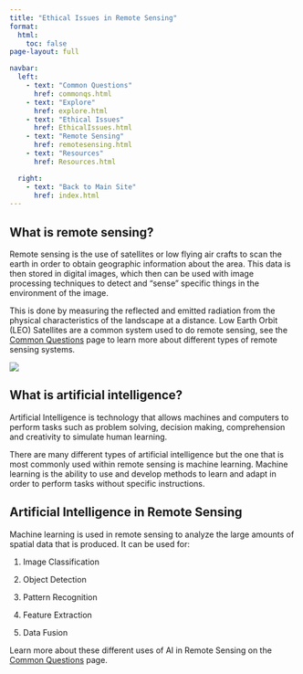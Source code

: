 ```yaml
---
title: "Ethical Issues in Remote Sensing"
format:
  html:
    toc: false
page-layout: full

navbar:
  left:
    - text: "Common Questions"
      href: commonqs.html
    - text: "Explore"
      href: explore.html
    - text: "Ethical Issues"
      href: EthicalIssues.html
    - text: "Remote Sensing"
      href: remotesensing.html
    - text: "Resources"
      href: Resources.html

  right:
    - text: "Back to Main Site"
      href: index.html
---
```


## What is remote sensing?

Remote sensing is the use of satellites or low flying air crafts to scan the earth in order to obtain geographic information about the area. This data is then stored in digital images, which then can be used with image processing techniques to detect and “sense” specific things in the environment of the image.

This is done by measuring the reflected and emitted radiation from the physical characteristics of the landscape at a distance. Low Earth Orbit (LEO) Satellites are a common system used to do remote sensing, see the [Common Questions](tabs/CS263Project/commonqs.qmd) page to learn more about different types of remote sensing systems.

![](tabs/CS263Project/tabs/media/remotesensing.png)

## What is artificial intelligence?

Artificial Intelligence is technology that allows machines and computers to perform tasks such as problem solving, decision making, comprehension and creativity to simulate human learning.

There are many different types of artificial intelligence but the one that is most commonly used within remote sensing is machine learning. Machine learning is the ability to use and develop methods to learn and adapt in order to perform tasks without specific instructions.

## Artificial Intelligence in Remote Sensing

Machine learning is used in remote sensing to analyze the large amounts of spatial data that is produced. It can be used for:

1.  Image Classification

2.  Object Detection

3.  Pattern Recognition

4.  Feature Extraction

5.  Data Fusion

Learn more about these different uses of AI in Remote Sensing on the [Common Questions](tabs/CS263Project/commonqs.qmd) page.